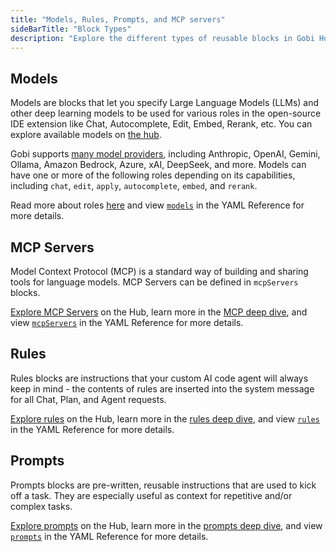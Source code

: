 ```yaml
---
title: "Models, Rules, Prompts, and MCP servers"
sideBarTitle: "Block Types"
description: "Explore the different types of reusable blocks in Gobi Hub including models, MCP servers, rules, and prompts"
---
```


## Models

Models are blocks that let you specify Large Language Models (LLMs) and other deep learning models to be used for various roles in the open-source IDE extension like Chat, Autocomplete, Edit, Embed, Rerank, etc. You can explore available models on [the hub](https://hub.gourmand.dev/?type=models).

Gobi supports [many model providers](/customize/model-providers), including Anthropic, OpenAI, Gemini, Ollama, Amazon Bedrock, Azure, xAI, DeepSeek, and more. Models can have one or more of the following roles depending on its capabilities, including `chat`, `edit`, `apply`, `autocomplete`, `embed`, and `rerank`. 

Read more about roles [here](/customize/model-roles) and view [`models`](/reference#models) in the YAML Reference for more details.

## MCP Servers

Model Context Protocol (MCP) is a standard way of building and sharing tools for language models. MCP Servers can be defined in `mcpServers` blocks. 

[Explore MCP Servers](https://hub.gourmand.dev/?type=mcpServers) on the Hub, learn more in the [MCP deep dive](/customize/deep-dives/mcp), and view [`mcpServers`](/reference#mcpservers) in the YAML Reference for more details.

## Rules

Rules blocks are instructions that your custom AI code agent will always keep in mind - the contents of rules are inserted into the system message for all Chat, Plan, and Agent requests.

[Explore rules](https://hub.gourmand.dev/?type=rules) on the Hub, learn more in the [rules deep dive](/customize/deep-dives/rules), and view [`rules`](/reference#rules) in the YAML Reference for more details.

## Prompts

Prompts blocks are pre-written, reusable instructions that are used to kick off a task. They are especially useful as context for repetitive and/or complex tasks. 

[Explore prompts](https://hub.gourmand.dev/?type=prompts) on the Hub, learn more in the [prompts deep dive](/customize/deep-dives/prompts), and view [`prompts`](/reference#prompts) in the YAML Reference for more details.